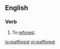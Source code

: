 ==English==

===Verb===
{{en-verb}}

# {{context|dated}} To [[reforest]].

[[io:reafforest]]
[[vi:reafforest]]